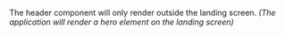 

<Meta title='App/Header' />

The header component will only render outside the landing screen. _(The application will
render a hero element on the landing screen)_

<Header />
